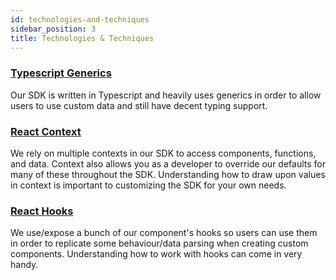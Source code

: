 ```yaml
---
id: technologies-and-techniques
sidebar_position: 3
title: Technologies & Techniques
---
```


### [Typescript Generics](https://www.typescriptlang.org/docs/handbook/2/generics.html)

Our SDK is written in Typescript and heavily uses generics in order to allow users to use custom data and
still have decent typing support.

### [React Context](https://reactjs.org/docs/context.html)

We rely on multiple contexts in our SDK to access components, functions, and data.
Context also allows you as a developer to override our defaults for many of these throughout the SDK.
Understanding how to draw upon values in context is important to customizing the SDK for your own needs.

### [React Hooks](https://reactjs.org/docs/hooks-intro.html)

We use/expose a bunch of our component's hooks so users can use them in order to replicate some behaviour/data
parsing when creating custom components. Understanding how to work with hooks can come in very handy.
